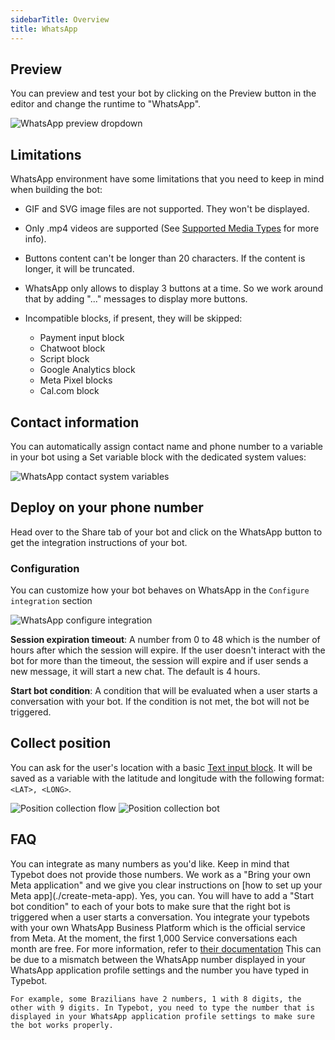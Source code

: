 ```yaml
---
sidebarTitle: Overview
title: WhatsApp
---
```


## Preview

You can preview and test your bot by clicking on the Preview button in the editor and change the runtime to "WhatsApp".

<Frame>
  <img
    src="/images/whatsapp/preview-dropdown.png"
    alt="WhatsApp preview dropdown"
  />
</Frame>

## Limitations

WhatsApp environment have some limitations that you need to keep in mind when building the bot:

- GIF and SVG image files are not supported. They won't be displayed.
- Only .mp4 videos are supported (See [Supported Media Types](https://developers.facebook.com/docs/whatsapp/cloud-api/reference/media#supported-media-types) for more info).
- Buttons content can't be longer than 20 characters. If the content is longer, it will be truncated.
- WhatsApp only allows to display 3 buttons at a time. So we work around that by adding "..." messages to display more buttons.
- Incompatible blocks, if present, they will be skipped:

  - Payment input block
  - Chatwoot block
  - Script block
  - Google Analytics block
  - Meta Pixel blocks
  - Cal.com block

## Contact information

You can automatically assign contact name and phone number to a variable in your bot using a Set variable block with the dedicated system values:

<Frame>
  <img
    src="/images/whatsapp/contact-var.png"
    alt="WhatsApp contact system variables"
  />
</Frame>

## Deploy on your phone number

Head over to the Share tab of your bot and click on the WhatsApp button to get the integration instructions of your bot.

### Configuration

You can customize how your bot behaves on WhatsApp in the `Configure integration` section

<Frame>
  <img
    src="/images/whatsapp/configure-integration.png"
    alt="WhatsApp configure integration"
  />
</Frame>

**Session expiration timeout**: A number from 0 to 48 which is the number of hours after which the session will expire. If the user doesn't interact with the bot for more than the timeout, the session will expire and if user sends a new message, it will start a new chat. The default is 4 hours.

**Start bot condition**: A condition that will be evaluated when a user starts a conversation with your bot. If the condition is not met, the bot will not be triggered.

## Collect position

You can ask for the user's location with a basic [Text input block](../../editor/blocks/inputs/text). It will be saved as a variable with the latitude and longitude with the following format: `<LAT>, <LONG>`.

<Tabs>
  <Tab title="Flow">
    <Frame style={{ maxWidth: '400px' }}>
      <img
        src="/images/whatsapp/position-flow.jpg"
        alt="Position collection flow"
        className="rounded-lg"
      />
    </Frame>
  </Tab>
  <Tab title="Bot">
    <Frame style={{ maxWidth: '400px' }}>
      <img
        src="/images/whatsapp/position-bot.png"
        alt="Position collection bot"
        className="rounded-lg"
      />
    </Frame>
  </Tab>
</Tabs>

## FAQ

<AccordionGroup>
  <Accordion title="How many WhatsApp numbers can I use?">
    You can integrate as many numbers as you'd like. Keep in mind that Typebot does not provide those numbers. We work as a "Bring your own Meta application" and we give you clear instructions on [how to set up your Meta app](./create-meta-app).
  </Accordion>
  <Accordion title="Can I link multiple bots to the same WhatsApp number?">
    Yes, you can. You will have to add a "Start bot condition" to each of your bots to make sure that the right bot is triggered when a user starts a conversation.
  </Accordion>
  <Accordion title="Does the integration with WhatsApp requires any paid API?">
    You integrate your typebots  with your own WhatsApp Business Platform which is the official service from Meta. At the moment, the first 1,000 Service conversations each month are free. For more information, refer to <a href="https://developers.facebook.com/docs/whatsapp/cloud-api/get-started#pricing---payment-methods" target="_blank">their documentation</a>
  </Accordion>
  <Accordion title="I receive the preview initial message but then the bot doesn't respond">
    This can be due to a mismatch between the WhatsApp number displayed in your WhatsApp application profile settings and the number you have typed in Typebot.

    For example, some Brazilians have 2 numbers, 1 with 8 digits, the other with 9 digits. In Typebot, you need to type the number that is displayed in your WhatsApp application profile settings to make sure the bot works properly.

  </Accordion>
</AccordionGroup>
